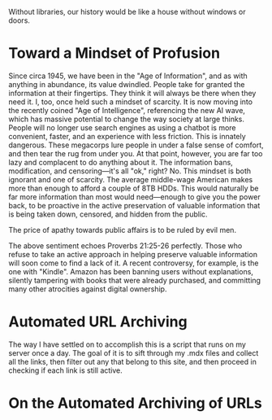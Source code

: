 <Quote author="Norman Cousins">Without libraries, our history would be like a house without windows or doors.</Quote>

# Toward a Mindset of Profusion 
<Dropcap>S</Dropcap>ince circa 1945, we have been in the "Age of Information", and as with anything in abundance, its value dwindled. People take for granted the information at their fingertips. 
They think it will always be there when they need it. I, too, once held such a mindset of scarcity. It is now moving into the recently coined "Age of Intelligence", referencing the new AI wave, which has 
massive potential to change the way society at large thinks. People will no longer use search engines as using a chatbot is more convenient, faster, and an experience with less <Define>friction</Define>. 
This is innately dangerous. These megacorps lure people in under a false sense of comfort, and then tear the rug from under you. At that point, however, you are far too lazy and complacent to do anything about it. 
The information bans, modification, and censoring—it's all "ok," right? No. This mindset is both ignorant and one of scarcity. The average middle-wage American makes more than enough to afford a couple of 8TB HDDs. This would 
naturally be far more information than most would need—enough to give you the power back, to be proactive in the active preservation of valuable information that is being taken down, censored, and hidden from the public. 

<Quote author="Plato">The price of apathy towards public affairs is to be ruled by evil men.</Quote>  

The above sentiment echoes <Bible>Proverbs 21:25-26</Bible> perfectly. Those who refuse to take an active approach in helping preserve valuable information will soon come to find a lack of it. A recent controversy, for example, is 
the one with "Kindle". Amazon has been banning users without explanations, silently tampering with books that were already purchased, and committing many other atrocities against digital ownership.  


# Automated URL Archiving 
The way I have settled on to accomplish this is a script that runs on my server once a day. The goal of it is to sift through my .mdx files and collect all the links, then filter out any that belong to this site, and then proceed in checking if 
each link is still active. 

<div className="container mx-auto ">
    <FileViewer
    url="https://github.com/krisyotam/krisyotam.com/blob/main/scripts/url-archiver.go"
    className="shadow-lg"
    />
</div>

# On the Automated Archiving of URLs 

